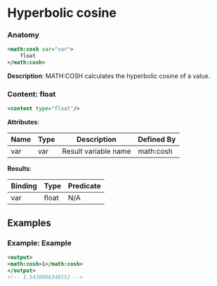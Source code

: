 # Hyperbolic cosine

### Anatomy

```xml
<math:cosh var="var">
    float
</math:cosh>
```

 **Description**:
 MATH:COSH calculates the hyperbolic cosine of a value.

### Content: float

```xml
<content type="float"/>
```

**Attributes**:

| Name | Type | Description | Defined By |
| ---- | ---- | ----------- | ---------- |
| var | var | Result variable name | math:cosh |


**Results**:

| Binding | Type | Predicate |
| ------- | ---- | --------- |
| var | float | N/A |


## Examples

### Example: Example

```xml
<output>
<math:cosh>1</math:cosh>
</output>
<!-- 1.5430806348152 -->
```

